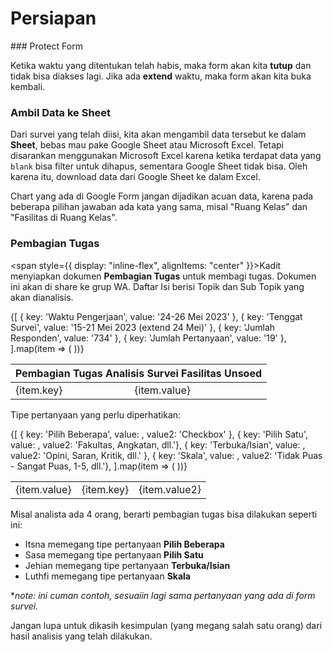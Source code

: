 # Persiapan


<Steps>
### Protect Form
 
<ImageWithCaption
  src={protectForm}
  alt="protect-form"
  caption="Gambar 1. Menutup Form Survei Fasilitas Unsoed 2023"
/>

Ketika waktu yang ditentukan telah habis, maka form akan kita **tutup** dan tidak bisa diakses lagi. Jika ada **extend** waktu, maka form akan kita buka kembali.
 
### Ambil Data ke Sheet

<ImageWithCaption
  src={ambilDataKeSheet}
  alt="ambil-data-ke-sheet"
  caption="Gambar 2. Data Tersimpan di Sheet"
/>
 
Dari survei yang telah diisi, kita akan mengambil data tersebut ke dalam **Sheet**, bebas mau pake Google Sheet atau Microsoft Excel. Tetapi disarankan menggunakan Microsoft Excel karena ketika terdapat data yang ```blank``` bisa filter untuk dihapus, sementara Google Sheet tidak bisa. Oleh karena itu, download data dari Google Sheet ke dalam Excel.

<Callout type="warning" emoji="⚠️">
  Chart yang ada di Google Form jangan dijadikan acuan data, karena pada beberapa pilihan jawaban ada kata yang sama, misal "Ruang Kelas" dan "Fasilitas di Ruang Kelas".
</Callout>

### Pembagian Tugas

<span style={{ display: "inline-flex", alignItems: "center" }}><GiChessKing />Kadit</span> menyiapkan dokumen **Pembagian Tugas** untuk membagi tugas. Dokumen ini akan di share ke grup WA. Daftar Isi berisi Topik dan Sub Topik yang akan dianalisis.

<table style={{ marginTop: 14 }}>
    <thead>
        <tr>
        <th colSpan="2" style={{ textWrap: 'balance' }}>Pembagian Tugas Analisis Survei Fasilitas Unsoed</th>
        </tr>
    </thead>
  <tbody>
    {[
        { key: 'Waktu Pengerjaan', value: '24-26 Mei 2023' },
        { key: 'Tenggat Survei', value: '15-21 Mei 2023 (extend 24 Mei)' },
        { key: 'Jumlah Responden', value: '734' },
        { key: 'Jumlah Pertanyaan', value: '19' },
    ].map(item => (
        <tr key={item.key}>
            <td>{item.key}</td>
            <td>{item.value}</td>
        </tr>
    ))}
  </tbody>
</table>

Tipe pertanyaan yang perlu diperhatikan:

<table style={{ marginTop: 14 }}>
  <tbody>
    {[
        { key: 'Pilih Beberapa', value: <IoIosCheckbox />, value2: 'Checkbox' },
        { key: 'Pilih Satu', value: <IoMdRadioButtonOn />, value2: 'Fakultas, Angkatan, dll.'},
        { key: 'Terbuka/Isian', value: <FaPython />, value2: 'Opini, Saran, Kritik, dll.' },
        { key: 'Skala', value: <FaBalanceScale />, value2: 'Tidak Puas - Sangat Puas, 1-5, dll.'},
    ].map(item => (
        <tr key={item.key}>
            <td>{item.value}</td>
            <td>{item.key}</td>
            <td>{item.value2}</td>
        </tr>
    ))}
  </tbody>
</table>

Misal analista ada 4 orang, berarti pembagian tugas bisa dilakukan seperti ini:

- Itsna memegang tipe pertanyaan **Pilih Beberapa**
- Sasa memegang tipe pertanyaan **Pilih Satu**
- Jehian memegang tipe pertanyaan **Terbuka/Isian**
- Luthfi memegang tipe pertanyaan **Skala**

**note: ini cuman contoh, sesuaiin lagi sama pertanyaan yang ada di form survei.*

<Callout type="warning" emoji="⚠️">
  Jangan lupa untuk dikasih kesimpulan (yang megang salah satu orang) dari hasil analisis yang telah dilakukan.
</Callout>

</Steps>